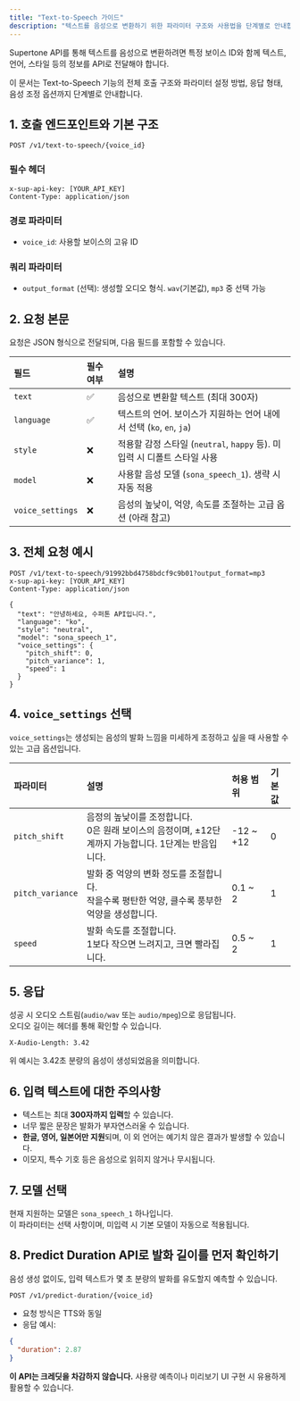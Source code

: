 ```yaml
---
title: "Text-to-Speech 가이드"
description: "텍스트를 음성으로 변환하기 위한 파라미터 구조와 사용법을 단계별로 안내합니다."
---
```


Supertone API를 통해 텍스트를 음성으로 변환하려면 특정 보이스 ID와 함께 텍스트, 언어, 스타일 등의 정보를 API로 전달해야 합니다.

이 문서는 Text-to-Speech 기능의 전체 호출 구조와 파라미터 설정 방법, 응답 형태, 음성 조정 옵션까지 단계별로 안내합니다.

## 1. 호출 엔드포인트와 기본 구조

```http
POST /v1/text-to-speech/{voice_id}
```

### 필수 헤더

```http
x-sup-api-key: [YOUR_API_KEY]
Content-Type: application/json
```

### 경로 파라미터

- `voice_id`: 사용할 보이스의 고유 ID

### 쿼리 파라미터

- `output_format` (선택): 생성할 오디오 형식. `wav`(기본값), `mp3` 중 선택 가능

## 2. 요청 본문

요청은 JSON 형식으로 전달되며, 다음 필드를 포함할 수 있습니다.

| 필드               | 필수 여부 | 설명                                                  |
| :--------------- | :---- | :-------------------------------------------------- |
| `text`           | ✅     | 음성으로 변환할 텍스트 (최대 300자)                              |
| `language`       | ✅     | 텍스트의 언어. 보이스가 지원하는 언어 내에서 선택 (`ko`, `en`, `ja`)     |
| `style`          | ❌     | 적용할 감정 스타일 (`neutral`, `happy` 등). 미입력 시 디폴트 스타일 사용 |
| `model`          | ❌     | 사용할 음성 모델 (`sona_speech_1`). 생략 시 자동 적용             |
| `voice_settings` | ❌     | 음성의 높낮이, 억양, 속도를 조절하는 고급 옵션 (아래 참고)                 |

## 3. 전체 요청 예시

```http
POST /v1/text-to-speech/91992bbd4758bdcf9c9b01?output_format=mp3
x-sup-api-key: [YOUR_API_KEY]
Content-Type: application/json

{
  "text": "안녕하세요, 수퍼톤 API입니다.",
  "language": "ko",
  "style": "neutral",
  "model": "sona_speech_1",
  "voice_settings": {
    "pitch_shift": 0,
    "pitch_variance": 1,
    "speed": 1
  }
}
```

## 4. `voice_settings` 선택

`voice_settings`는 생성되는 음성의 발화 느낌을 미세하게 조정하고 싶을 때 사용할 수 있는 고급 옵션입니다.

| 파라미터             | 설명                                                               | 허용 범위      | 기본값 |
| :--------------- | :--------------------------------------------------------------- | :--------- | :-- |
| `pitch_shift`    | 음정의 높낮이를 조정합니다.<br />0은 원래 보이스의 음정이며, ±12단계까지 가능합니다. 1단계는 반음입니다. | -12 ~ \+12 | 0   |
| `pitch_variance` | 발화 중 억양의 변화 정도를 조절합니다.<br />작을수록 평탄한 억양, 클수록 풍부한 억양을 생성합니다.      | 0.1 ~ 2    | 1   |
| `speed`          | 발화 속도를 조절합니다.<br />1보다 작으면 느려지고, 크면 빨라집니다.                       | 0.5 ~ 2    | 1   |

## 5. 응답

성공 시 오디오 스트림(`audio/wav` 또는 `audio/mpeg`)으로 응답됩니다.\
오디오 길이는 헤더를 통해 확인할 수 있습니다.

```http
X-Audio-Length: 3.42
```

위 예시는 3.42초 분량의 음성이 생성되었음을 의미합니다.

## 6. 입력 텍스트에 대한 주의사항

- 텍스트는 최대 **300자까지 입력**할 수 있습니다.
- 너무 짧은 문장은 발화가 부자연스러울 수 있습니다.
- **한글, 영어, 일본어만 지원**되며, 이 외 언어는 예기치 않은 결과가 발생할 수 있습니다.
- 이모지, 특수 기호 등은 음성으로 읽히지 않거나 무시됩니다.

## 7. 모델 선택

현재 지원하는 모델은 `sona_speech_1` 하나입니다.\
이 파라미터는 선택 사항이며, 미입력 시 기본 모델이 자동으로 적용됩니다.

## 8. Predict Duration API로 발화 길이를 먼저 확인하기

음성 생성 없이도, 입력 텍스트가 몇 초 분량의 발화를 유도할지 예측할 수 있습니다.

```http
POST /v1/predict-duration/{voice_id}
```

- 요청 방식은 TTS와 동일
- 응답 예시:

```json
{
  "duration": 2.87
}
```

**이 API는 크레딧을 차감하지 않습니다.** 사용량 예측이나 미리보기 UI 구현 시 유용하게 활용할 수 있습니다.